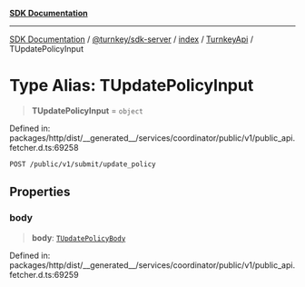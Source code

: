 [**SDK Documentation**](../../../../../../README.mdx)

***

[SDK Documentation](../../../../../../packages.mdx) / [@turnkey/sdk-server](../../../../README.mdx) / [index](../../../README.mdx) / [TurnkeyApi](../README.mdx) / TUpdatePolicyInput

# Type Alias: TUpdatePolicyInput

> **TUpdatePolicyInput** = `object`

Defined in: packages/http/dist/\_\_generated\_\_/services/coordinator/public/v1/public\_api.fetcher.d.ts:69258

`POST /public/v1/submit/update_policy`

## Properties

### body

> **body**: [`TUpdatePolicyBody`](TUpdatePolicyBody.mdx)

Defined in: packages/http/dist/\_\_generated\_\_/services/coordinator/public/v1/public\_api.fetcher.d.ts:69259
